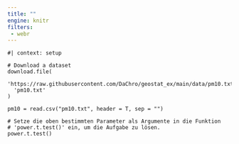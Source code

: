 ```yaml
---
title: ""
engine: knitr
filters:
 - webr
---
```


```webr-r

#| context: setup

# Download a dataset
download.file(
  'https://raw.githubusercontent.com/DaChro/geostat_ex/main/data/pm10.txt',
  'pm10.txt'
)

pm10 = read.csv("pm10.txt", header = T, sep = "")

```

```webr-r
# Setze die oben bestimmten Parameter als Argumente in die Funktion 
# 'power.t.test()' ein, um die Aufgabe zu lösen.
power.t.test()

  


```



